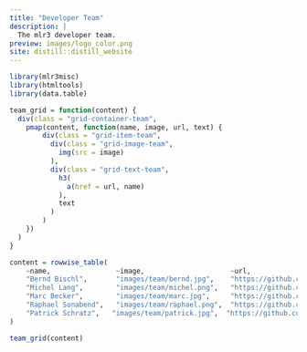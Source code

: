 ```yaml
---
title: "Developer Team"
description: |
  The mlr3 developer team.
preview: images/logo_color.png
site: distill::distill_website
---
```



```r
library(mlr3misc)
library(htmltools)
library(data.table)

team_grid = function(content) {
  div(class = "grid-container-team",
    pmap(content, function(name, image, url, text) {
        div(class = "grid-item-team",
          div(class = "grid-image-team",
            img(src = image)
          ),
          div(class = "grid-text-team",
            h3(
              a(href = url, name)
            ),
            text
          )
        )
    })
  )
}

content = rowwise_table(
    ~name,                ~image,                     ~url,                                 ~text,
    "Bernd Bischl",       "images/team/bernd.jpg",    "https://github.com/berndbischl/",    "Professor of Statistical Learning and Data Science at the LMU Munich. I created mlr a long time ago at the beginning of my PhD. Nowadays, I mainly spent most of my time in project supervision, code reviews and helping to design new parts of the framework. I was part of the design process of nearly all parts of the new mlr3, but nearly all code has been written by the other developers.",
    "Michel Lang",        "images/team/michel.png",   "https://github.com/mllg/",           "Postdoc at the TU Dortmund and one of the main developers of mlr. I've worked on many internal parts of mlr and started to implement support for survival analysis. Now main developer of mlr3.",
    "Marc Becker",        "images/team/marc.jpg",     "https://github.com/be-marc/",        "Research engineer at the LMU Munich and main developer of the mlr3 optimization packages.",
    "Raphael Sonabend",   "images/team/raphael.png",  "https://github.com/RaphaelS1/",      "Postdoc at Imperial College London. I am the main developer of mlr3proba and also maintain mlr3extralearners.",
    "Patrick Schratz",   "images/team/patrick.jpg",  "https://github.com/pat-s/",      "R consultant in Zurich, Switzerland. PhD Candidate in environmental modeling. Mainly contributing to spatiotemporal packages. Maintainer of the old mlr package."
)

team_grid(content)
```
